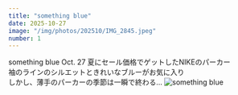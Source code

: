 ```yaml
---
title: "something blue"
date: 2025-10-27
image: "/img/photos/202510/IMG_2845.jpeg"
number: 1
---
```




<Sheet bkg="#111" color="#fff">
  <RunningHead>something blue</RunningHead>
  <Nombre position="bottom-right">Oct. 27</Nombre>
  <Box
    width="9"
    height="4"
    column="2"
    row="14">
    <Text size="xs" color="#fff">
    夏にセール価格でゲットしたNIKEのパーカー<br />
    袖のラインのシルエットときれいなブルーがお気に入り<br />
    しかし、薄手のパーカーの季節は一瞬で終わる...
    </Text>
  </Box>
  <Image src="/img/photos/202510/IMG_2845.jpeg" alt="something blue" size="full" />
</Sheet>
